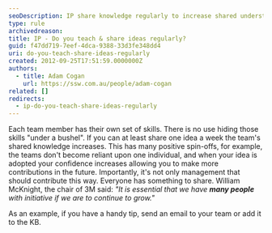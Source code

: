 ```yaml
---
seoDescription: IP share knowledge regularly to increase shared understanding and break reliance on individual expertise.
type: rule
archivedreason:
title: IP - Do you teach & share ideas regularly?
guid: f47dd719-7eef-4dca-9388-33d3fe348dd4
uri: do-you-teach-share-ideas-regularly
created: 2012-09-25T17:51:59.0000000Z
authors:
  - title: Adam Cogan
    url: https://ssw.com.au/people/adam-cogan
related: []
redirects:
  - ip-do-you-teach-share-ideas-regularly
---
```


Each team member has their own set of skills. There is no use hiding those skills "under a bushel". If you can at least share one idea a week the team's shared knowledge increases. This has many positive spin-offs, for example, the teams don't become reliant upon one individual, and when your idea is adopted your confidence increases allowing you to make more contributions in the future. Importantly, it's not only management that should contribute this way. Everyone has something to share.
William McKnight, the chair of 3M said: _"It is essential that we have **many people** with initiative if we are to continue to grow."_

As an example, if you have a handy tip, send an email to your team or add it to the KB.